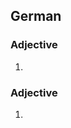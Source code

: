 {{also|Deutscher}}
==German==

===Adjective===
{{head|de|comparative adjective}}

# {{comparative of|de|deutsch}}

===Adjective===
{{head|de|adjective form}}

# {{de-adj form of|deutsch}}